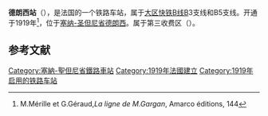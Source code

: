 {{Infobox station
| name          =<!-- 注释出：[[File:RATP.svg|32x32px]] -->德朗西站<br>{{lang|fr|Gare de Drancy}} 
| type          = [[法国铁路|法国铁路]]
| image = Gare de Drancy 02.jpg
|image_caption = 车站内部
| address       = {{FRA}}[[塞纳-圣但尼省|塞纳-圣但尼省]][[德朗西|德朗西]]
| latd          = 48
| latm          = 55
| lats          = 58
| latNS         = N
| longd         = 2
| longm         = 27
| longs         = 17
| longEW        = E
| operator = <!-- 注释出：[[File:RATP.svg|32x32px]] -->
| coordinates_display = yes
| iso_region    = FR
| line          = 
* [[大区快铁B线|大区快铁B线]]
| platform      = 3
| tracks        = 4
| elevation = 
| opened        = 1919年
| rebuilt =
| status = 使用中
| closed        = 
| passengers= 6,787,800
| pass_year= 2014年<ref>[https://ressources.data.sncf.com/explore/dataset/frequentation-gares/?q=Drancy Fréquentation en gares en 2014 – Drancy]</ref><ref>[https://ressources.data.sncf.com SNCF Open Data] Traitement du 26 avril 2016 (onglet Informations).</ref>
| station_type = 客运车站
| connections = 
* [[RATP公交路网|巴黎城市公共交通]]
* [[file:Paris_Noctilien_logo.svg|51x51px]]
| route_map =
| map_locator   = 
| note =
}}

'''德朗西站'''（{{lang-fr|Gare de Drancy}}），是法国的一个铁路车站，属于[[大区快铁B线|大区快铁B线]]B3支线和B5支线。开通于1919年<ref>M.Mérille et G.Géraud,'' La ligne de M.Gargan'', Amarco éditions, {{p.}}144</ref>，位于[[塞纳-圣但尼省|塞纳-圣但尼省]][[德朗西|德朗西]]。属于第三收费区（{{lang-fr|Zone 3}}）。

== 参考文献 ==
{{Reflist}}

{{RER B}}
[[Category:塞納-聖但尼省鐵路車站|Category:塞納-聖但尼省鐵路車站]]
[[Category:1919年法國建立|Category:1919年法國建立]]
[[Category:1919年启用的铁路车站|Category:1919年启用的铁路车站]]